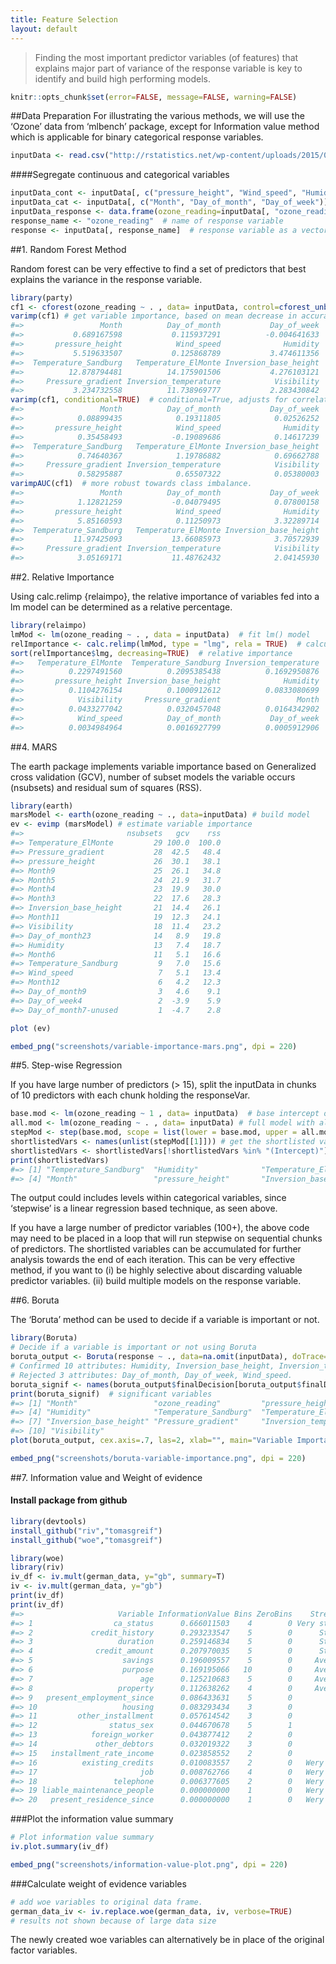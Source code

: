 ```yaml
---
title: Feature Selection
layout: default
---
```

> Finding the most important predictor variables (of features) that explains major part of variance of the response variable is key to identify and build high performing models.

```r
knitr::opts_chunk$set(error=FALSE, message=FALSE, warning=FALSE)
```

##Data Preparation
For illustrating the various methods, we will use the ‘Ozone’ data from ‘mlbench’ package, except for Information value method which is applicable for binary categorical response variables.

```r
inputData <- read.csv("http://rstatistics.net/wp-content/uploads/2015/09/ozone1.csv", stringsAsFactors=F)
```

####Segregate continuous and categorical variables

```r
inputData_cont <- inputData[, c("pressure_height", "Wind_speed", "Humidity", "Temperature_Sandburg", "Temperature_ElMonte", "Inversion_base_height", "Pressure_gradient", "Inversion_temperature", "Visibility")] # all continuous vars in inputData_cont
inputData_cat <- inputData[, c("Month", "Day_of_month", "Day_of_week")]  # all categorical variables in inputData_cat
inputData_response <- data.frame(ozone_reading=inputData[, "ozone_reading"])  # response variable as a dataframe
response_name <- "ozone_reading"  # name of response variable
response <- inputData[, response_name]  # response variable as a vector
```

##1. Random Forest Method

Random forest can be very effective to find a set of predictors that best explains the variance in the response variable.

```r
library(party)
cf1 <- cforest(ozone_reading ~ . , data= inputData, control=cforest_unbiased(mtry=2,ntree=50)) # fit the random forest
varimp(cf1) # get variable importance, based on mean decrease in accuracy
#=>                 Month          Day_of_month           Day_of_week 
#=>           0.689167598           0.115937291          -0.004641633 
#=>       pressure_height            Wind_speed              Humidity 
#=>           5.519633507           0.125868789           3.474611356 
#=>  Temperature_Sandburg   Temperature_ElMonte Inversion_base_height 
#=>          12.878794481          14.175901506           4.276103121 
#=>     Pressure_gradient Inversion_temperature            Visibility 
#=>           3.234732558          11.738969777           2.283430842
varimp(cf1, conditional=TRUE)  # conditional=True, adjusts for correlations between predictors
#=>                 Month          Day_of_month           Day_of_week 
#=>            0.08899435            0.19311805            0.02526252 
#=>       pressure_height            Wind_speed              Humidity 
#=>            0.35458493           -0.19089686            0.14617239 
#=>  Temperature_Sandburg   Temperature_ElMonte Inversion_base_height 
#=>            0.74640367            1.19786882            0.69662788 
#=>     Pressure_gradient Inversion_temperature            Visibility 
#=>            0.58295887            0.65507322            0.05380003
varimpAUC(cf1)  # more robust towards class imbalance.
#=>                 Month          Day_of_month           Day_of_week 
#=>            1.12821259           -0.04079495            0.07800158 
#=>       pressure_height            Wind_speed              Humidity 
#=>            5.85160593            0.11250973            3.32289714 
#=>  Temperature_Sandburg   Temperature_ElMonte Inversion_base_height 
#=>           11.97425093           13.66085973            3.70572939 
#=>     Pressure_gradient Inversion_temperature            Visibility 
#=>            3.05169171           11.48762432            2.04145930
```


 
##2. Relative Importance

Using calc.relimp {relaimpo}, the relative importance of variables fed into a lm model can be determined as a relative percentage.

```r
library(relaimpo)
lmMod <- lm(ozone_reading ~ . , data = inputData)  # fit lm() model
relImportance <- calc.relimp(lmMod, type = "lmg", rela = TRUE)  # calculate relative importance scaled to 100
sort(relImportance$lmg, decreasing=TRUE)  # relative importance
#=>   Temperature_ElMonte  Temperature_Sandburg Inversion_temperature 
#=>          0.2297491560          0.2095385438          0.1692950876 
#=>       pressure_height Inversion_base_height              Humidity 
#=>          0.1104276154          0.1000912612          0.0833080699 
#=>            Visibility     Pressure_gradient                 Month 
#=>          0.0433277042          0.0320457048          0.0164342902 
#=>            Wind_speed          Day_of_month           Day_of_week 
#=>          0.0034984964          0.0016927799          0.0005912906
```

##4. MARS

The earth package implements variable importance based on Generalized cross validation (GCV), number of subset models the variable occurs (nsubsets) and residual sum of squares (RSS).

```r
library(earth)
marsModel <- earth(ozone_reading ~ ., data=inputData) # build model
ev <- evimp (marsModel) # estimate variable importance
#=>                       nsubsets   gcv    rss
#=> Temperature_ElMonte         29 100.0  100.0
#=> Pressure_gradient           28  42.5   48.4
#=> pressure_height             26  30.1   38.1
#=> Month9                      25  26.1   34.8
#=> Month5                      24  21.9   31.7
#=> Month4                      23  19.9   30.0
#=> Month3                      22  17.6   28.3
#=> Inversion_base_height       21  14.4   26.1
#=> Month11                     19  12.3   24.1
#=> Visibility                  18  11.4   23.2
#=> Day_of_month23              14   8.9   19.8
#=> Humidity                    13   7.4   18.7
#=> Month6                      11   5.1   16.6
#=> Temperature_Sandburg         9   7.0   15.6
#=> Wind_speed                   7   5.1   13.4
#=> Month12                      6   4.2   12.3
#=> Day_of_month9                3   4.6    9.1
#=> Day_of_week4                 2  -3.9    5.9
#=> Day_of_month7-unused         1  -4.7    2.8

plot (ev)
```

```r
embed_png("screenshots/variable-importance-mars.png", dpi = 220)
```

##5. Step-wise Regression

If you have large number of predictors (> 15), split the inputData in chunks of 10 predictors with each chunk holding the responseVar.
```r
base.mod <- lm(ozone_reading ~ 1 , data= inputData)  # base intercept only model
all.mod <- lm(ozone_reading ~ . , data= inputData) # full model with all predictors
stepMod <- step(base.mod, scope = list(lower = base.mod, upper = all.mod), direction = "both", trace = 0, steps = 1000)  # perform step-wise algorithm
shortlistedVars <- names(unlist(stepMod[[1]])) # get the shortlisted variable.
shortlistedVars <- shortlistedVars[!shortlistedVars %in% "(Intercept)"]  # remove intercept 
print(shortlistedVars)
#=> [1] "Temperature_Sandburg"  "Humidity"              "Temperature_ElMonte"  
#=> [4] "Month"                 "pressure_height"       "Inversion_base_height"
```

The output could includes levels within categorical variables, since ‘stepwise’ is a linear regression based technique, as seen above.

If you have a large number of predictor variables (100+), the above code may need to be placed in a loop that will run stepwise on sequential chunks of predictors. The shortlisted variables can be accumulated for further analysis towards the end of each iteration. This can be very effective method, if you want to (i) be highly selective about discarding valuable predictor variables. (ii) build multiple models on the response variable.
 
##6. Boruta

The ‘Boruta’ method can be used to decide if a variable is important or not.

```r
library(Boruta)
# Decide if a variable is important or not using Boruta
boruta_output <- Boruta(response ~ ., data=na.omit(inputData), doTrace=2)  # perform Boruta search
# Confirmed 10 attributes: Humidity, Inversion_base_height, Inversion_temperature, Month, Pressure_gradient and 5 more.
# Rejected 3 attributes: Day_of_month, Day_of_week, Wind_speed.
boruta_signif <- names(boruta_output$finalDecision[boruta_output$finalDecision %in% c("Confirmed", "Tentative")])  # collect Confirmed and Tentative variables
print(boruta_signif)  # significant variables
#=> [1] "Month"                 "ozone_reading"         "pressure_height"      
#=> [4] "Humidity"              "Temperature_Sandburg"  "Temperature_ElMonte"  
#=> [7] "Inversion_base_height" "Pressure_gradient"     "Inversion_temperature"
#=> [10] "Visibility"
plot(boruta_output, cex.axis=.7, las=2, xlab="", main="Variable Importance")  # plot variable importance
```
```r
embed_png("screenshots/boruta-variable-importance.png", dpi = 220)
```

##7. Information value and Weight of evidence

#### Install package from github
```r
library(devtools)
install_github("riv","tomasgreif")
install_github("woe","tomasgreif")
```

```r
library(woe)
library(riv)
iv_df <- iv.mult(german_data, y="gb", summary=T)
iv <- iv.mult(german_data, y="gb")
print(iv_df)
print(iv_df)
#=>                     Variable InformationValue Bins ZeroBins    Strength
#=> 1                  ca_status      0.666011503    4        0 Very strong
#=> 2             credit_history      0.293233547    5        0      Strong
#=> 3                   duration      0.259146834    5        0      Strong
#=> 4              credit_amount      0.207970035    5        0      Strong
#=> 5                    savings      0.196009557    5        0     Average
#=> 6                    purpose      0.169195066   10        0     Average
#=> 7                        age      0.125210683    5        0     Average
#=> 8                   property      0.112638262    4        0     Average
#=> 9   present_employment_since      0.086433631    5        0        Weak
#=> 10                   housing      0.083293434    3        0        Weak
#=> 11         other_installment      0.057614542    3        0        Weak
#=> 12                status_sex      0.044670678    5        1        Weak
#=> 13            foreign_worker      0.043877412    2        0        Weak
#=> 14             other_debtors      0.032019322    3        0        Weak
#=> 15   installment_rate_income      0.023858552    2        0        Weak
#=> 16          existing_credits      0.010083557    2        0   Wery weak
#=> 17                       job      0.008762766    4        0   Wery weak
#=> 18                 telephone      0.006377605    2        0   Wery weak
#=> 19 liable_maintenance_people      0.000000000    1        0   Wery weak
#=> 20   present_residence_since      0.000000000    1        0   Wery weak
```

###Plot the information value summary
```r
# Plot information value summary
iv.plot.summary(iv_df)
```

```r
embed_png("screenshots/information-value-plot.png", dpi = 220)
```

###Calculate weight of evidence variables
```r
# add woe variables to original data frame.
german_data_iv <- iv.replace.woe(german_data, iv, verbose=TRUE)  
# results not shown because of large data size
```

The newly created woe variables can alternatively be in place of the original factor variables.
